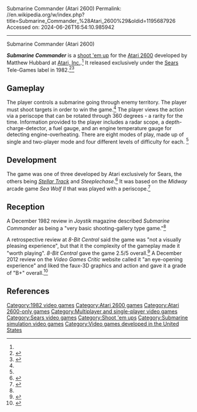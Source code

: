 Submarine Commander (Atari 2600)
Permalink: //en.wikipedia.org/w/index.php?title=Submarine_Commander_%28Atari_2600%29&oldid=1195687926
Accessed on: 2024-06-26T16:54:10.985942



------
Submarine Commander (Atari 2600)
{{short description|1982 video game}}
{{about|the Atari 2600 game|Atari 8-bit family game|Submarine Commander}}
{{Infobox video game
|title = Submarine Commander
|image = Sears_Submarine_commander.jpg
|caption =
|programmer = Matthew Hubbard<ref name=mania>{{cite web |title=Atari 2600 VCS Submarine Commander |url=http://www.atarimania.com/game-atari-2600-vcs-submarine-commander_12251.html |website=Atari Mania}}</ref>
|developer = [[Atari, Inc.]]
|publisher = [[Sears]]
|platforms = [[Atari 2600]]
|released = {{vgrelease|US|1982}}
|genre = [[Shoot 'em up]]
|modes = [[Single-player video game|Single-player]], [[Multiplayer video game|multiplayer]]
}}

'''''Submarine Commander''''' is a [[shoot 'em up]] for the [[Atari 2600]] developed by Matthew Hubbard at [[Atari, Inc.]].<ref name=mania/> It released exclusively under the [[Sears]] Tele-Games label in 1982.<ref name="Weiss">{{cite book |last1=Weiss |first1=Bret |title=Classic Home Video Games, 1972–1984 A Complete Reference Guide |date=20 December 2011 |publisher=McFarland, Incorporated, Publishers |isbn=9780786487554 |page=117 |url=https://books.google.com/books?id=BzxTtml8Jq4C&dq=%22Sprintmaster%22&pg=PA111 |access-date=20 February 2021}}</ref><ref name="Joystik">{{cite news |title=Submarine Commander |url=https://archive.org/details/joystik_magazine-1982-12/page/n61/mode/2up?q=submarine |access-date=27 February 2021 |work=Joystik Magazine |issue=3 |date=December 1982 |page=60}}</ref>

==Gameplay==
The player controls a submarine going through enemy territory. The player must shoot targets in order to win the game.<ref name="Joystik" /> The player views the action via a periscope that can be rotated through 360 degrees - a rarity for the time. Information provided to the player includes a radar scope, a depth-charge-detector, a fuel gauge, and an engine temperature gauge for detecting engine-overheating. There are eight modes of play, made up of single and two-player mode and four different levels of difficulty for each. <ref name="8 Bit Central" />

==Development==
The game was one of three developed by Atari exclusively for Sears, the others being ''[[Stellar Track]]'' and ''Steeplechase''.<ref name="Lendino">{{cite book |last1=Lendino |first1=Jamie |title=Adventure The Atari 2600 at the Dawn of Console Gaming |date=2018 |publisher=Steel Gear Press |isbn=9781732355200 |page=32 |url=https://books.google.com/books?id=JkaoDwAAQBAJ&dq=%22Submarine+Commander%22+%222600%22&pg=PA32 |access-date=27 February 2021}}</ref> It was based on the ''Midway'' arcade game ''Sea Wolf II'' that was played with a periscope.<ref name="Lapetino">{{cite book |last1=Lapetino |first1=Tim |title=Art of Atari (Deluxe) |date=26 October 2016 |publisher=Dynamite Entertainment |isbn=9781524101060 |pages=196|url=https://archive.org/details/book_art_of_atari/page/104/mode/2up?q=slot+machine |access-date=27 February 2021}}</ref>

==Reception==
A December 1982 review in ''Joystik'' magazine described ''Submarine Commander'' as being a "very basic shooting-gallery type game."<ref name="Joystik" /> 

A retrospective review at ''8-Bit Central'' said the game was "not a visually pleasing experience", but that it the complexity of the gameplay made it "worth playing". ''8-Bit Central'' gave the game 2.5/5 overall.<ref name="8 Bit Central">{{cite web |title=Sears Submarine Commander |url=http://www.8-bitcentral.com/reviews/2600subCommander.html |website=8 Bit Central |access-date=27 February 2021}}</ref> A December 2012 review on the ''Video Games Critic'' website called it "an eye-opening experience" and liked the faux-3D graphics and action and gave it a grade of "B+" overall.<ref name="Video Games Critic review">{{cite web |title=Submarine Commander |url=https://videogamecritic.com/2600ssz.htm?e=22278#rev3992 |website=Video Games Critic |access-date=27 February 2021 |date=8 December 2012}}</ref>

==References==
{{Reflist}}

[[Category:1982 video games]]
[[Category:Atari 2600 games]]
[[Category:Atari 2600-only games]]
[[Category:Multiplayer and single-player video games]]
[[Category:Sears video games]]
[[Category:Shoot 'em ups]]
[[Category:Submarine simulation video games]]
[[Category:Video games developed in the United States]]